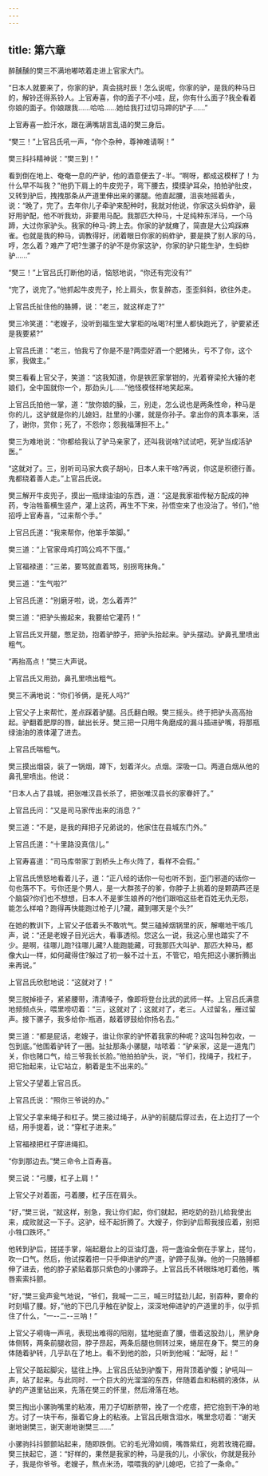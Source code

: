 ```yaml
---
---
---
```

title: 第六章
---




醉醺醺的樊三不满地嘟哝着走进上官家大门。

“日本人就要来了，你家的驴，真会挑时辰！怎么说呢，你家的驴，是我的种马日的，解铃还得系铃人。上官寿喜，你的面子不小哇，屁，你有什么面子?我全看着你娘的面子。你娘跟我……哈哈……她给我打过切马蹄的铲子……”

上官寿喜一脸汗水，跟在满嘴胡言乱语的樊三身后。

“樊三！”上官吕氏吼一声，“你个杂种，尊神难请啊！”

樊三抖抖精神说：“樊三到！”

看到倒在地上、奄奄一息的产驴，他的酒意便去了-半。“啊呀，都成这模样了！为什么早不叫我？”他扔下肩上的牛皮兜子，弯下腰去，摸摸驴耳朵，拍拍驴肚皮，又转到驴后，拽拽那条从产道里伸出来的骡腿。他直起腰，沮丧地摇着头，说：“晚了，完了。去年你儿子牵驴来配种时，我就对他说，你家这头蚂蚱驴，最好用驴配，他不听我劝，非要用马配。我那匹大种马，十足纯种东洋马，一个马蹄，大过你家驴头。我家的种马-跨上去。你家的驴就瘫了，简直是大公鸡踩麻雀。也就是我的种马，调教得好，闭着眼日你家的蚂蚱驴，要是换了别人家的马，哼，怎么着？难产了吧?生骡子的驴不是你家这驴，你家的驴只能生驴，生蚂蚱驴……”

“樊三！”上官吕氏打断他的话，恼怒地说，“你还有完没有?”

“完了，说完了。”他抓起牛皮兜子，抡上肩头，恢复醉态，歪歪斜斜，欲往外走。

上官吕氏扯住他的胳膊，说：“老三，就这样走了?”

樊三冷笑道：“老嫂子，没听到福生堂大掌柜的吆喝?村里人都快跑光了，驴要紧还是我要紧?”

上官吕氏道：“老三，怕我亏了你是不是?两壶好酒一个肥猪头，亏不了你，这个家，我做主。”

樊三看看上官父子，笑道：“这我知道，你是铁匠家掌钳的，光着脊梁抡大锤的老娘们，全中国就你一个，那劲头儿……”他怪模怪样地笑起来。

上官吕氏拍他一掌，道：“放你娘的臊，三，别走，怎么说也是两条性命，种马是你的儿，这驴就是你的儿媳妇，肚里的小骡，就是你孙子。拿出你的真本事来，活了，谢你，赏你；死了，不怨你；怨我福薄担不上。”

樊三为难地说：“你都给我认了驴马亲家了，还叫我说啥?试试吧，死驴当成活驴医。”

“这就对了。三，别听司马家大疯子胡吣，日本人来干啥?再说，你这是积德行善。鬼都绕着善人走。”上官吕氏说。

樊三解开牛皮兜子，摸出一瓶绿油油的东西，道：“这是我家祖传秘方配成的神药，专治牲畜横生竖产，灌上这药，再生不下来，孙悟空来了也没治了。爷们，”他招呼上官寿喜，“过来帮个手。”

上官吕氏道：“我来帮你，他笨手笨脚。”

樊三道：“上官家母鸡打鸣公鸡不下蛋。”

上官福禄道：“三弟，要骂就直着骂，别拐弯抹角。”

樊三道：“生气啦?”

上官吕氏道：“别磨牙啦，说，怎么着弄?”

樊三道：“把驴头搬起来，我要给它灌药！”

上官吕氏叉开腿，憋足劲，抱着驴脖子，把驴头抬起来。驴头摆动。驴鼻孔里喷出粗气。

“再抬高点！”樊三大声说。

上官吕氏又用劲，鼻孔里喷出粗气。

樊三不满地说：“你们爷俩，是死人吗?”

上官父子上来帮忙，差点踩着驴腿。吕氏翻白眼。樊三摇头。终于把驴头高高抬起。驴翻着肥厚的唇，龇出长牙。樊三把一只用牛角磨成的漏斗插进驴嘴，将那瓶绿油油的液体灌了进去。

上官吕氏喘粗气。

樊三摸出烟袋，装了一锅烟，蹲下，划着洋火。点烟。深吸一口。两道白烟从他的鼻孔里喷出。他说：

“日本人占了县城，把张唯汉县长杀了，把张唯汉县长的家眷奸了。”

上官吕氏问：“又是司马家传出来的消息？”

樊三道：“不是，是我的拜把子兄弟说的，他家住在县城东门外。”

上官吕氏道：“十里路没真信儿。”

上官寿喜道：“司马库带家丁到桥头上布火阵了，看样不会假。”

上官吕氏愤怒地看着儿子，道：“正八经的话你一句也听不到，歪门邪道的话你一句也落不下。亏你还是个男人，是一大群孩子的爹，你脖子上挑着的是颗葫芦还是个脑袋?你们也不想想，日本人不是爹生娘养的?他们跟咱这些老百姓无仇无怨，能怎么样咱？跑得再快能跑过枪子儿?藏，藏到哪天是个头?”

在她的教训下，上官父子低着头不敢吭气。樊三磕掉烟锅里的灰，解嘲地干咳几声，说：“还是老嫂子目光远大，看事透彻。您这么一说，我这心里也踏实了不少。是啊，往哪儿跑?往哪儿藏?人能跑能藏，可我那匹大叫驴、那匹大种马，都像大山一样，如何藏得住?躲过了初一躲不过十五，不管它，咱先把这小骡折腾出来再说。”

上官吕氏欣慰地说：“这就对了！”

樊三脱掉褂子，紧紧腰带，清清嗓子，像即将登台比武的武师一样。上官吕氏满意地频频点头，喂里唠叨着：“三，这就对了；这就对了，老三。人过留名，雁过留声。接下骡子，我多给你-瓶酒，敲着锣鼓给你扬名去。”

樊三道：“都是屁话，老嫂子，谁让你家的驴怀着我家的种呢？这叫包种包收，一包到底。”他围着驴转了一圈。扯扯那条小骡腿，咕哝着：“驴亲家，这是一道鬼门关，你也赌口气，给三爷我长长脸。”他拍拍驴头，说，“爷们，找绳子，找杠子，把它抬起来，让它站立，躺着是生不出来的。”

上官父子望着上官吕氏。

上官吕氏说：“照你三爷说的办。”

上官父子拿来绳子和杠子。樊三接过绳子，从驴的前腿后穿过去，在上边打了一个结，用手提着，说：“穿杠子进来。”

上官福禄把杠子穿进绳扣。

“你到那边去。”樊三命令上百寿喜。

樊三说：“弓腰，杠子上肩！”

上官父子对着面，弓着腰，杠子压在肩头。

“好，”樊三说，“就这样，别急，我让你们起，你们就起，把吃奶的劲儿给我使出来，成败就这一下子。这驴，经不起折腾了。大嫂子，你到驴后帮我接应着，别把小牲口跌坏。”

他转到驴后，搓搓手掌，端起磨台上的豆油灯盏，将一盏油全倒在手掌上，搓匀，吹一口气。然后，他试探着把一只手伸进驴的产道，驴蹄子乱弹。他的一只胳膊都伸了进去，他的脖子紧贴着那只紫色的小骡蹄子。上官吕氏不转眼珠地盯着他，嘴唇索索抖颤。

“好，”樊三瓮声瓮气地说，“爷们，我喊一二三，喊三时猛劲儿起，别孬种，要命的时刻塌了腰。好，”他的下巴几乎触在驴腚上，深深地伸进驴的产道里的手，似乎抓住了什么，“一--二--三呐！”

上官父子嗬嗨一声吼，表现出难得的阳刚，猛地挺直了腰，借着这股劲儿，黑驴身体侧转，两条前腿收回，脖子昂起，两条后腿也侧转过来，蜷屈在身下。樊三的身体随着驴转，几乎趴在了地上。看不到他的脸，只听到他喊：“起呀，起！”

上官父子踮起脚尖，猛往上挣。上官吕氏钻到驴腹下，用背顶着驴腹；驴吼叫一声，站了起来。与此同时．一个巨大的光溜溜的东西，伴随着血和粘稠的液体，从驴的产道里钻出来，先落在樊三的怀里，然后滑落在地。

樊三掏出小骡驹嘴里的粘液，用刀子切断脐带，挽了一个疙瘩，把它抱到干净的地方。讨了一块干布，揩着它身上的粘液。上官吕氏眼含泪水，嘴里念叨着：“谢天谢地谢樊三，谢天谢地谢樊三……”

小骡驹抖抖颤颤站起来，随即跌倒。它的毛光滑如绸，嘴唇紫红，宛若玫瑰花瓣。樊三扶起它，道：“好样的，果然是我家的种，马是我的儿，小家伙，你就是我孙子，我是你爷爷。老嫂子，熬点米汤，喂喂我的驴儿媳吧，它捡了一条命。”